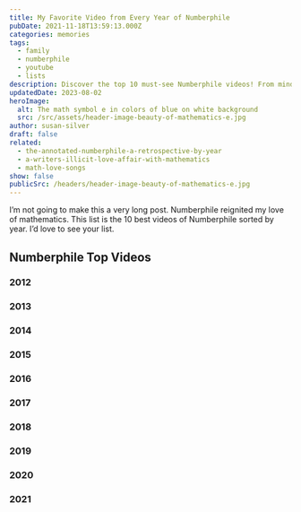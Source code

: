 ```yaml
---
title: My Favorite Video from Every Year of Numberphile
pubDate: 2021-11-18T13:59:13.000Z
categories: memories
tags:
  - family
  - numberphile
  - youtube
  - lists
description: Discover the top 10 must-see Numberphile videos! From mind-bending math puzzles to fascinating number theories, these videos are sure to spark your curiosity and ignite your love for creative problem-solving.
updatedDate: 2023-08-02
heroImage:
  alt: The math symbol e in colors of blue on white background
  src: /src/assets/header-image-beauty-of-mathematics-e.jpg
author: susan-silver
draft: false
related:
  - the-annotated-numberphile-a-retrospective-by-year
  - a-writers-illicit-love-affair-with-mathematics
  - math-love-songs
show: false
publicSrc: /headers/header-image-beauty-of-mathematics-e.jpg
---
```



I’m not going to make this a very long post. Numberphile reignited my love of mathematics.
This list is the 10 best videos of Numberphile sorted by year. I’d love to see your list.

## Numberphile Top Videos

### 2012 

<YouTube id="https://www.youtube.com/watch?v=U6xJfP7-HCc" />

### 2013

<YouTube id="https://www.youtube.com/watch?v=G2_Q9FoD-oQ" />

### 2014

<YouTube id="https://www.youtube.com/watch?v=0r3cEKZiLmg" />

### 2015

<YouTube id="https://www.youtube.com/watch?v=BkOIw7vAZCQ" />

### 2016

<YouTube id="https://www.youtube.com/watch?v=G7zT9MljJ3Y" />

### 2017

<YouTube id="https://www.youtube.com/watch?v=NgbK43jB4rQ" />

### 2018

<YouTube id="https://www.youtube.com/watch?v=zk_Q9y_LNzg&t" />

### 2019

<YouTube id="https://www.youtube.com/watch?v=GXhzZAem7k0" />

### 2020

<YouTube id="https://www.youtube.com/watch?v=qu04xLNrk94" />

### 2021

<YouTube id="https://www.youtube.com/watch?v=VTdVPNvwULM" />
